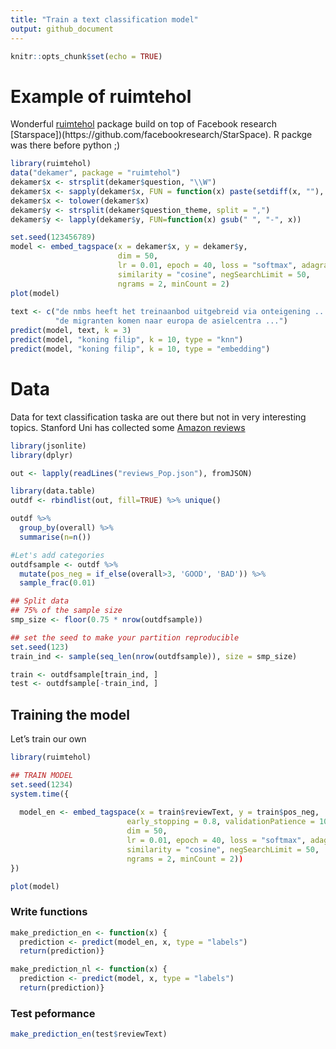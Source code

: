 ```yaml
---
title: "Train a text classification model"
output: github_document
---
```


```r
knitr::opts_chunk$set(echo = TRUE)
```

# Example of ruimtehol

Wonderful [ruimtehol](https://github.com/bnosac/ruimtehol) package build on top of Facebook research [Starspace])(https://github.com/facebookresearch/StarSpace). R packge was there before python ;)

```r
library(ruimtehol)
data("dekamer", package = "ruimtehol")
dekamer$x <- strsplit(dekamer$question, "\\W")
dekamer$x <- sapply(dekamer$x, FUN = function(x) paste(setdiff(x, ""), collapse = " "))
dekamer$x <- tolower(dekamer$x)
dekamer$y <- strsplit(dekamer$question_theme, split = ",")
dekamer$y <- lapply(dekamer$y, FUN=function(x) gsub(" ", "-", x))

set.seed(123456789)
model <- embed_tagspace(x = dekamer$x, y = dekamer$y,
                        dim = 50, 
                        lr = 0.01, epoch = 40, loss = "softmax", adagrad = TRUE, 
                        similarity = "cosine", negSearchLimit = 50,
                        ngrams = 2, minCount = 2)
plot(model)                        
            
text <- c("de nmbs heeft het treinaanbod uitgebreid via onteigening ...",
          "de migranten komen naar europa de asielcentra ...")                   
predict(model, text, k = 3)  
predict(model, "koning filip", k = 10, type = "knn")
predict(model, "koning filip", k = 10, type = "embedding")
```



# Data
Data for text classification taska are out there but not in very interesting topics. Stanford Uni has collected some [Amazon reviews](http://snap.stanford.edu/data/amazon/productGraph/categoryFiles/)
```r
library(jsonlite)
library(dplyr)

out <- lapply(readLines("reviews_Pop.json"), fromJSON)

library(data.table)
outdf <- rbindlist(out, fill=TRUE) %>% unique()

outdf %>% 
  group_by(overall) %>% 
  summarise(n=n())
```

```r
#Let's add categories
outdfsample <- outdf %>% 
  mutate(pos_neg = if_else(overall>3, 'GOOD', 'BAD')) %>% 
  sample_frac(0.01)

## Split data
## 75% of the sample size
smp_size <- floor(0.75 * nrow(outdfsample))

## set the seed to make your partition reproducible
set.seed(123)
train_ind <- sample(seq_len(nrow(outdfsample)), size = smp_size)

train <- outdfsample[train_ind, ]
test <- outdfsample[-train_ind, ]

```
## Training the model
Let's train our own
```r
library(ruimtehol)

## TRAIN MODEL
set.seed(1234)
system.time({
  
  model_en <- embed_tagspace(x = train$reviewText, y = train$pos_neg,
                          early_stopping = 0.8, validationPatience = 10,
                          dim = 50,
                          lr = 0.01, epoch = 40, loss = "softmax", adagrad = TRUE,
                          similarity = "cosine", negSearchLimit = 50,
                          ngrams = 2, minCount = 2))
})

plot(model)
```


### Write functions
```r

make_prediction_en <- function(x) {
  prediction <- predict(model_en, x, type = "labels")
  return(prediction)}

make_prediction_nl <- function(x) {
  prediction <- predict(model, x, type = "labels")
  return(prediction)}

```

### Test peformance
```r

make_prediction_en(test$reviewText)

```
